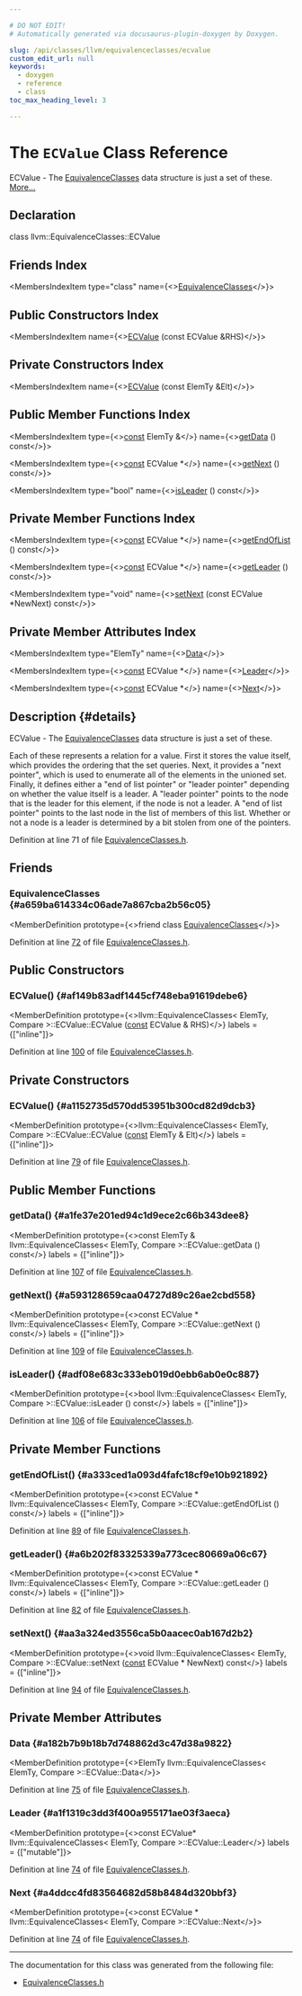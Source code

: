 ```yaml
---

# DO NOT EDIT!
# Automatically generated via docusaurus-plugin-doxygen by Doxygen.

slug: /api/classes/llvm/equivalenceclasses/ecvalue
custom_edit_url: null
keywords:
  - doxygen
  - reference
  - class
toc_max_heading_level: 3

---
```





# The `ECValue` Class Reference

<DoxygenPage pluginConfig={pluginConfig}>

ECValue - The <a href="/docs/api/classes/llvm/equivalenceclasses">EquivalenceClasses</a> data structure is just a set of these. <a href="#details">More...</a>

## Declaration

<CodeBlock>class llvm::EquivalenceClasses::ECValue</CodeBlock>

## Friends Index

<MembersIndex>

<MembersIndexItem
  type="class"
  name={<><a href="#a659ba614334c06ade7a867cba2b56c05">EquivalenceClasses</a></>}>
</MembersIndexItem>

</MembersIndex>

## Public Constructors Index

<MembersIndex>

<MembersIndexItem
  name={<><a href="#af149b83adf1445cf748eba91619debe6">ECValue</a> (const ECValue &amp;RHS)</>}>
</MembersIndexItem>

</MembersIndex>

## Private Constructors Index

<MembersIndex>

<MembersIndexItem
  name={<><a href="#a1152735d570dd53951b300cd82d9dcb3">ECValue</a> (const ElemTy &amp;Elt)</>}>
</MembersIndexItem>

</MembersIndex>

## Public Member Functions Index

<MembersIndex>

<MembersIndexItem
  type={<><a href="/docs/api/files/lib/lib/target/lib/target/aarch64/aarch64promoteconstant-cpp/#a90f8350fecae261c25be85d38b451bff">const</a> ElemTy &amp;</>}
  name={<><a href="#a1fe37e201ed94c1d9ece2c66b343dee8">getData</a> () const</>}>
</MembersIndexItem>

<MembersIndexItem
  type={<><a href="/docs/api/files/lib/lib/target/lib/target/aarch64/aarch64promoteconstant-cpp/#a90f8350fecae261c25be85d38b451bff">const</a> ECValue &#42;</>}
  name={<><a href="#a593128659caa04727d89c26ae2cbd558">getNext</a> () const</>}>
</MembersIndexItem>

<MembersIndexItem
  type="bool"
  name={<><a href="#adf08e683c333eb019d0ebb6ab0e0c887">isLeader</a> () const</>}>
</MembersIndexItem>

</MembersIndex>

## Private Member Functions Index

<MembersIndex>

<MembersIndexItem
  type={<><a href="/docs/api/files/lib/lib/target/lib/target/aarch64/aarch64promoteconstant-cpp/#a90f8350fecae261c25be85d38b451bff">const</a> ECValue &#42;</>}
  name={<><a href="#a333ced1a093d4fafc18cf9e10b921892">getEndOfList</a> () const</>}>
</MembersIndexItem>

<MembersIndexItem
  type={<><a href="/docs/api/files/lib/lib/target/lib/target/aarch64/aarch64promoteconstant-cpp/#a90f8350fecae261c25be85d38b451bff">const</a> ECValue &#42;</>}
  name={<><a href="#a6b202f83325339a773cec80669a06c67">getLeader</a> () const</>}>
</MembersIndexItem>

<MembersIndexItem
  type="void"
  name={<><a href="#aa3a324ed3556ca5b0aacec0ab167d2b2">setNext</a> (const ECValue &#42;NewNext) const</>}>
</MembersIndexItem>

</MembersIndex>

## Private Member Attributes Index

<MembersIndex>

<MembersIndexItem
  type="ElemTy"
  name={<><a href="#a182b7b9b18b7d748862d3c47d38a9822">Data</a></>}>
</MembersIndexItem>

<MembersIndexItem
  type={<><a href="/docs/api/files/lib/lib/target/lib/target/aarch64/aarch64promoteconstant-cpp/#a90f8350fecae261c25be85d38b451bff">const</a> ECValue &#42;</>}
  name={<><a href="#a1f1319c3dd3f400a955171ae03f3aeca">Leader</a></>}>
</MembersIndexItem>

<MembersIndexItem
  type={<><a href="/docs/api/files/lib/lib/target/lib/target/aarch64/aarch64promoteconstant-cpp/#a90f8350fecae261c25be85d38b451bff">const</a> ECValue &#42;</>}
  name={<><a href="#a4ddcc4fd83564682d58b8484d320bbf3">Next</a></>}>
</MembersIndexItem>

</MembersIndex>

## Description {#details}

ECValue - The <a href="/docs/api/classes/llvm/equivalenceclasses">EquivalenceClasses</a> data structure is just a set of these.

Each of these represents a relation for a value. First it stores the value itself, which provides the ordering that the set queries. Next, it provides a &quot;next pointer&quot;, which is used to enumerate all of the elements in the unioned set. Finally, it defines either a &quot;end of list pointer&quot; or &quot;leader pointer&quot; depending on whether the value itself is a leader. A &quot;leader pointer&quot; points to the node that is the leader for this element, if the node is not a leader. A &quot;end of list pointer&quot; points to the last node in the list of members of this list. Whether or not a node is a leader is determined by a bit stolen from one of the pointers.

Definition at line 71 of file <a href="/docs/api/files/include/include/llvm/include/llvm/adt/equivalenceclasses-h">EquivalenceClasses.h</a>.

<SectionDefinition>

## Friends

### EquivalenceClasses {#a659ba614334c06ade7a867cba2b56c05}

<MemberDefinition
  prototype={<>friend class <a href="/docs/api/classes/llvm/equivalenceclasses">EquivalenceClasses</a></>}>

Definition at line <a href="/docs/api/files/include/include/llvm/include/llvm/adt/equivalenceclasses-h/#l00072">72</a> of file <a href="/docs/api/files/include/include/llvm/include/llvm/adt/equivalenceclasses-h">EquivalenceClasses.h</a>.
</MemberDefinition>

</SectionDefinition>

<SectionDefinition>

## Public Constructors

### ECValue() {#af149b83adf1445cf748eba91619debe6}

<MemberDefinition
  prototype={<>llvm::EquivalenceClasses&lt; ElemTy, Compare &gt;::ECValue::ECValue (<a href="/docs/api/files/lib/lib/target/lib/target/aarch64/aarch64promoteconstant-cpp/#a90f8350fecae261c25be85d38b451bff">const</a> ECValue &amp; RHS)</>}
  labels = {["inline"]}>

Definition at line <a href="/docs/api/files/include/include/llvm/include/llvm/adt/equivalenceclasses-h/#l00100">100</a> of file <a href="/docs/api/files/include/include/llvm/include/llvm/adt/equivalenceclasses-h">EquivalenceClasses.h</a>.
</MemberDefinition>

</SectionDefinition>

<SectionDefinition>

## Private Constructors

### ECValue() {#a1152735d570dd53951b300cd82d9dcb3}

<MemberDefinition
  prototype={<>llvm::EquivalenceClasses&lt; ElemTy, Compare &gt;::ECValue::ECValue (<a href="/docs/api/files/lib/lib/target/lib/target/aarch64/aarch64promoteconstant-cpp/#a90f8350fecae261c25be85d38b451bff">const</a> ElemTy &amp; Elt)</>}
  labels = {["inline"]}>

Definition at line <a href="/docs/api/files/include/include/llvm/include/llvm/adt/equivalenceclasses-h/#l00079">79</a> of file <a href="/docs/api/files/include/include/llvm/include/llvm/adt/equivalenceclasses-h">EquivalenceClasses.h</a>.
</MemberDefinition>

</SectionDefinition>

<SectionDefinition>

## Public Member Functions

### getData() {#a1fe37e201ed94c1d9ece2c66b343dee8}

<MemberDefinition
  prototype={<>const ElemTy &amp; llvm::EquivalenceClasses&lt; ElemTy, Compare &gt;::ECValue::getData () const</>}
  labels = {["inline"]}>

Definition at line <a href="/docs/api/files/include/include/llvm/include/llvm/adt/equivalenceclasses-h/#l00107">107</a> of file <a href="/docs/api/files/include/include/llvm/include/llvm/adt/equivalenceclasses-h">EquivalenceClasses.h</a>.
</MemberDefinition>

### getNext() {#a593128659caa04727d89c26ae2cbd558}

<MemberDefinition
  prototype={<>const ECValue &#42; llvm::EquivalenceClasses&lt; ElemTy, Compare &gt;::ECValue::getNext () const</>}
  labels = {["inline"]}>

Definition at line <a href="/docs/api/files/include/include/llvm/include/llvm/adt/equivalenceclasses-h/#l00109">109</a> of file <a href="/docs/api/files/include/include/llvm/include/llvm/adt/equivalenceclasses-h">EquivalenceClasses.h</a>.
</MemberDefinition>

### isLeader() {#adf08e683c333eb019d0ebb6ab0e0c887}

<MemberDefinition
  prototype={<>bool llvm::EquivalenceClasses&lt; ElemTy, Compare &gt;::ECValue::isLeader () const</>}
  labels = {["inline"]}>

Definition at line <a href="/docs/api/files/include/include/llvm/include/llvm/adt/equivalenceclasses-h/#l00106">106</a> of file <a href="/docs/api/files/include/include/llvm/include/llvm/adt/equivalenceclasses-h">EquivalenceClasses.h</a>.
</MemberDefinition>

</SectionDefinition>

<SectionDefinition>

## Private Member Functions

### getEndOfList() {#a333ced1a093d4fafc18cf9e10b921892}

<MemberDefinition
  prototype={<>const ECValue &#42; llvm::EquivalenceClasses&lt; ElemTy, Compare &gt;::ECValue::getEndOfList () const</>}
  labels = {["inline"]}>

Definition at line <a href="/docs/api/files/include/include/llvm/include/llvm/adt/equivalenceclasses-h/#l00089">89</a> of file <a href="/docs/api/files/include/include/llvm/include/llvm/adt/equivalenceclasses-h">EquivalenceClasses.h</a>.
</MemberDefinition>

### getLeader() {#a6b202f83325339a773cec80669a06c67}

<MemberDefinition
  prototype={<>const ECValue &#42; llvm::EquivalenceClasses&lt; ElemTy, Compare &gt;::ECValue::getLeader () const</>}
  labels = {["inline"]}>

Definition at line <a href="/docs/api/files/include/include/llvm/include/llvm/adt/equivalenceclasses-h/#l00082">82</a> of file <a href="/docs/api/files/include/include/llvm/include/llvm/adt/equivalenceclasses-h">EquivalenceClasses.h</a>.
</MemberDefinition>

### setNext() {#aa3a324ed3556ca5b0aacec0ab167d2b2}

<MemberDefinition
  prototype={<>void llvm::EquivalenceClasses&lt; ElemTy, Compare &gt;::ECValue::setNext (<a href="/docs/api/files/lib/lib/target/lib/target/aarch64/aarch64promoteconstant-cpp/#a90f8350fecae261c25be85d38b451bff">const</a> ECValue &#42; NewNext) const</>}
  labels = {["inline"]}>

Definition at line <a href="/docs/api/files/include/include/llvm/include/llvm/adt/equivalenceclasses-h/#l00094">94</a> of file <a href="/docs/api/files/include/include/llvm/include/llvm/adt/equivalenceclasses-h">EquivalenceClasses.h</a>.
</MemberDefinition>

</SectionDefinition>

<SectionDefinition>

## Private Member Attributes

### Data {#a182b7b9b18b7d748862d3c47d38a9822}

<MemberDefinition
  prototype={<>ElemTy llvm::EquivalenceClasses&lt; ElemTy, Compare &gt;::ECValue::Data</>}>

Definition at line <a href="/docs/api/files/include/include/llvm/include/llvm/adt/equivalenceclasses-h/#l00075">75</a> of file <a href="/docs/api/files/include/include/llvm/include/llvm/adt/equivalenceclasses-h">EquivalenceClasses.h</a>.
</MemberDefinition>

### Leader {#a1f1319c3dd3f400a955171ae03f3aeca}

<MemberDefinition
  prototype={<>const ECValue&#42; llvm::EquivalenceClasses&lt; ElemTy, Compare &gt;::ECValue::Leader</>}
  labels = {["mutable"]}>

Definition at line <a href="/docs/api/files/include/include/llvm/include/llvm/adt/equivalenceclasses-h/#l00074">74</a> of file <a href="/docs/api/files/include/include/llvm/include/llvm/adt/equivalenceclasses-h">EquivalenceClasses.h</a>.
</MemberDefinition>

### Next {#a4ddcc4fd83564682d58b8484d320bbf3}

<MemberDefinition
  prototype={<>const ECValue &#42; llvm::EquivalenceClasses&lt; ElemTy, Compare &gt;::ECValue::Next</>}>

Definition at line <a href="/docs/api/files/include/include/llvm/include/llvm/adt/equivalenceclasses-h/#l00074">74</a> of file <a href="/docs/api/files/include/include/llvm/include/llvm/adt/equivalenceclasses-h">EquivalenceClasses.h</a>.
</MemberDefinition>

</SectionDefinition>

<hr/>

The documentation for this class was generated from the following file:

<ul>
<li><a href="/docs/api/files/include/include/llvm/include/llvm/adt/equivalenceclasses-h">EquivalenceClasses.h</a></li>
</ul>

</DoxygenPage>
